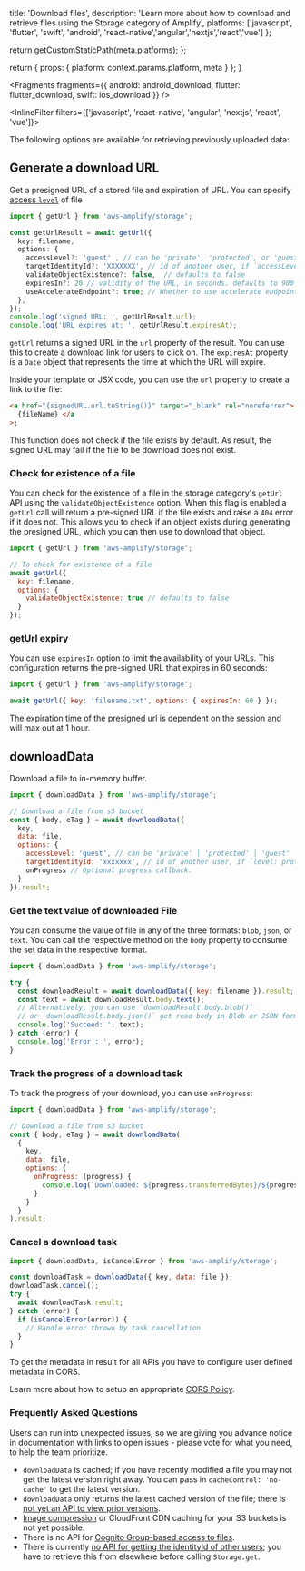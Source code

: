 
  title: 'Download files',
  description:
    'Learn more about how to download and retrieve files using the Storage category of Amplify',
  platforms: ['javascript', 'flutter', 'swift', 'android', 'react-native','angular','nextjs','react','vue'] 
};

  return getCustomStaticPath(meta.platforms);
};

  return {
    props: {
      platform: context.params.platform,
      meta
    }
  };
}


<Fragments
  fragments={{
    android: android_download,
    flutter: flutter_download,
    swift: ios_download
  }}
/>

<InlineFilter filters={['javascript',  'react-native', 'angular', 'nextjs', 'react', 'vue']}>

The following options are available for retrieving previously uploaded data:

## Generate a download URL

Get a presigned URL of a stored file and expiration of URL. You can specify [access `level`](/[platform]/prev/build-a-backend/storage/configure-access/) of file

```typescript
import { getUrl } from 'aws-amplify/storage';

const getUrlResult = await getUrl({
  key: filename,
  options: {
    accessLevel?: 'guest' , // can be 'private', 'protected', or 'guest' but defaults to `guest`
    targetIdentityId?: 'XXXXXXX', // id of another user, if `accessLevel` is `guest`
    validateObjectExistence?: false,  // defaults to false
    expiresIn?: 20 // validity of the URL, in seconds. defaults to 900 (15 minutes) and maxes at 3600 (1 hour)
    useAccelerateEndpoint?: true; // Whether to use accelerate endpoint.
  },
});
console.log('signed URL: ', getUrlResult.url);
console.log('URL expires at: ', getUrlResult.expiresAt);
```

`getUrl` returns a signed URL in the `url` property of the result. You can use this to create a download link for users to click on. The `expiresAt` property is a `Date` object that represents the time at which the URL will expire.

Inside your template or JSX code, you can use the `url` property to create a link to the file:

```html
<a href="{signedURL.url.toString()}" target="_blank" rel="noreferrer">
  {fileName} </a
>;
```

<Callout>
  This function does not check if the file exists by default. As result, the
  signed URL may fail if the file to be download does not exist.
</Callout>

### Check for existence of a file

You can check for the existence of a file in the storage category's `getUrl` API using the `validateObjectExistence` option. When this flag is enabled a `getUrl` call will return a pre-signed URL if the file exists and raise a `404` error if it does not. This allows you to check if an object exists during generating the presigned URL, which you can then use to download that object.

```javascript
import { getUrl } from 'aws-amplify/storage';

// To check for existence of a file
await getUrl({
  key: filename,
  options: {
    validateObjectExistence: true // defaults to false
  }
});
```

### getUrl expiry

You can use `expiresIn` option to limit the availability of your URLs. This configuration returns the pre-signed URL that expires in 60 seconds:

```javascript
import { getUrl } from 'aws-amplify/storage';

await getUrl({ key: 'filename.txt', options: { expiresIn: 60 } });
```

<Callout>
  The expiration time of the presigned url is dependent on the session and will
  max out at 1 hour.
</Callout>

## downloadData

Download a file to in-memory buffer.

```javascript
import { downloadData } from 'aws-amplify/storage';

// Download a file from s3 bucket
const { body, eTag } = await downloadData({
  key,
  data: file,
  options: {
    accessLevel: 'guest', // can be 'private' | 'protected' | 'guest'
    targetIdentityId: 'xxxxxxx', // id of another user, if `level: protected`
    onProgress // Optional progress callback.
  }
}).result;
```

### Get the text value of downloaded File

You can consume the value of file in any of the three formats: `blob`, `json`, or `text`. You can call the respective method on the `body` property to consume the set data in the respective format.

```javascript
import { downloadData } from 'aws-amplify/storage';

try {
  const downloadResult = await downloadData({ key: filename }).result;
  const text = await downloadResult.body.text();
  // Alternatively, you can use `downloadResult.body.blob()`
  // or `downloadResult.body.json()` get read body in Blob or JSON format.
  console.log('Succeed: ', text);
} catch (error) {
  console.log('Error : ', error);
}
```

### Track the progress of a download task

To track the progress of your download, you can use `onProgress`:

```javascript
import { downloadData } from 'aws-amplify/storage';

// Download a file from s3 bucket
const { body, eTag } = await downloadData(
  {
    key,
    data: file,
    options: {
      onProgress: (progress) {
        console.log(`Downloaded: ${progress.transferredBytes}/${progress.totalBytes}`);
      }
    }
  }
).result;
```

### Cancel a download task

```javascript
import { downloadData, isCancelError } from 'aws-amplify/storage';

const downloadTask = downloadData({ key, data: file });
downloadTask.cancel();
try {
  await downloadTask.result;
} catch (error) {
  if (isCancelError(error)) {
    // Handle error thrown by task cancellation.
  }
}
```

<Callout>
To get the metadata in result for all APIs you have to configure user defined metadata in CORS.

Learn more about how to setup an appropriate [CORS Policy](/[platform]/prev/build-a-backend/storage/set-up-storage/#amazon-s3-bucket-cors-policy-setup).

</Callout>

### Frequently Asked Questions

Users can run into unexpected issues, so we are giving you advance notice in documentation with links to open issues - please vote for what you need, to help the team prioritize.

- `downloadData` is cached; if you have recently modified a file you may not get the latest version right away. You can pass in `cacheControl: 'no-cache'` to get the latest version.
- `downloadData` only returns the latest cached version of the file; there is [not yet an API to view prior versions](https://github.com/aws-amplify/amplify-js/issues/2131).
- [Image compression](https://github.com/aws-amplify/amplify-js/issues/6081) or CloudFront CDN caching for your S3 buckets is not yet possible.
- There is no API for [Cognito Group-based access to files](https://github.com/aws-amplify/amplify-js/issues/3388).
- There is currently [no API for getting the identityId of other users](https://github.com/aws-amplify/amplify-js/issues/5177); you have to retrieve this from elsewhere before calling `Storage.get`.

</InlineFilter>
